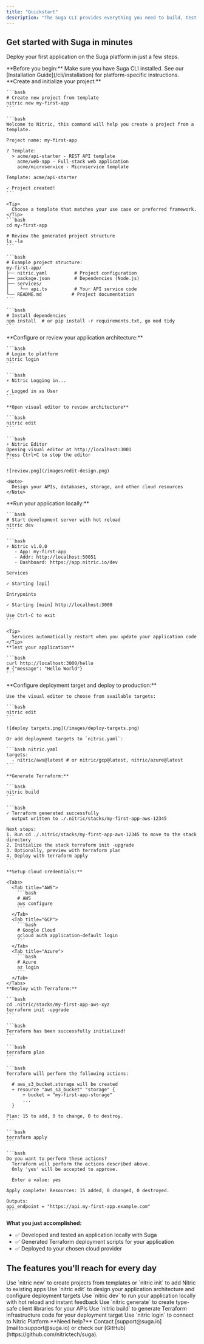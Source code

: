```yaml
---
title: "Quickstart"
description: "The Suga CLI provides everything you need to build, test, and deploy cloud-native applications with automatic infrastructure generation."
---
```


## Get started with Suga in minutes

Deploy your first application on the Suga platform in just a few steps.

<Note>
  **Before you begin:** Make sure you have Suga CLI installed. See our [Installation Guide](/cli/installation) for platform-specific instructions.
</Note>

<AccordionGroup>
  <Accordion title="Step 1: Setup" defaultOpen="false" icon="rocket">
    **Create and initialize your project:**

    ```bash
    # Create new project from template
    nitric new my-first-app
    ```

    ```bash
    Welcome to Nitric, this command will help you create a project from a template.
    
    Project name: my-first-app
    
    ? Template: 
      > acme/api-starter - REST API template
        acme/web-app - Full-stack web application
        acme/microservice - Microservice template
    
    Template: acme/api-starter
    
    ✓ Project created!
    ```

    <Tip>
      Choose a template that matches your use case or preferred framework.
    </Tip>
    ```bash
    cd my-first-app
    
    # Review the generated project structure
    ls -la
    ```

    ```bash
    # Example project structure:
    my-first-app/
    ├── nitric.yaml          # Project configuration
    ├── package.json         # Dependencies (Node.js)
    ├── services/
    │    └── api.ts          # Your API service code
    └── README.md           # Project documentation
    ```

    ```bash
    # Install dependencies
    npm install  # or pip install -r requirements.txt, go mod tidy
    ```
  </Accordion>
  <Accordion title="Step 2: Design" icon="pen-to-square">
    **Configure or review your application architecture:**

    ```bash
    # Login to platform
    nitric login
    ```

    ```bash
    ⚡ Nitric Logging in...
    
    ✓ Logged in as User
    ```

    **Open visual editor to review architecture**

    ```bash
    nitric edit
    ```

    ```bash
    ⚡ Nitric Editor
    Opening visual editor at http://localhost:3001
    Press Ctrl+C to stop the editor
    ```

    ![review.png](/images/edit-design.png)

    <Note>
      Design your APIs, databases, storage, and other cloud resources
    </Note>
  </Accordion>
  <Accordion title="Step 3: Develop" icon="code">
    **Run your application locally:**

    ```bash
    # Start development server with hot reload
    nitric dev
    ```

    ```bash
    ⚡ Nitric v1.0.0
       - App: my-first-app
       - Addr: http://localhost:50051
       - Dashboard: https://app.nitric.io/dev
    
    Services
    
    ✓ Starting [api]
    
    Entrypoints
    
    ✓ Starting [main] http://localhost:3000
    
    Use Ctrl-C to exit
    ```

    <Tip>
      Services automatically restart when you update your application code
    </Tip>
    **Test your application**

    ```bash
    curl http://localhost:3000/hello
    # {"message": "Hello World"}
    ```
  </Accordion>
  <Accordion title="Step 4: Deploy" icon="cloud">
    **Configure deployment target and deploy to production:**

    Use the visual editor to choose from available targets:

    ```bash
    nitric edit
    ```

    ![deploy targets.png](/images/deploy-targets.png)

    Or add deployment targets to `nitric.yaml`:

    ```bash nitric.yaml
    targets:
      - nitric/aws@latest # or nitric/gcp@latest, nitric/azure@latest
    ```

    **Generate Terraform:**

    ```bash
    nitric build
    ```

    ```bash
    ✓ Terraform generated successfully
      output written to ./.nitric/stacks/my-first-app-aws-12345
    
    Next steps:
    1. Run cd ./.nitric/stacks/my-first-app-aws-12345 to move to the stack directory
    2. Initialize the stack terraform init -upgrade
    3. Optionally, preview with terraform plan
    4. Deploy with terraform apply
    ```

    **Setup cloud credentials:**

    <Tabs>
      <Tab title="AWS">
        ```bash
        # AWS
        aws configure
        ```
      </Tab>
      <Tab title="GCP">
        ```bash
        # Google Cloud
        gcloud auth application-default login
        ```
      </Tab>
      <Tab title="Azure">
        ```bash
        # Azure
        az login
        ```
      </Tab>
    </Tabs>
    **Deploy with Terraform:**

    ```bash
    cd .nitric/stacks/my-first-app-aws-xyz
    terraform init -upgrade
    ```

    ```bash
    Terraform has been successfully initialized!
    ```

    ```bash
    terraform plan
    ```

    ```bash
    Terraform will perform the following actions:
    
      # aws_s3_bucket.storage will be created
      + resource "aws_s3_bucket" "storage" {
          + bucket = "my-first-app-storage"
          ...
      }
    
    Plan: 15 to add, 0 to change, 0 to destroy.
    ```

    ```bash
    terraform apply
    ```

    ```bash
    Do you want to perform these actions?
      Terraform will perform the actions described above.
      Only 'yes' will be accepted to approve.
    
      Enter a value: yes
    
    Apply complete! Resources: 15 added, 0 changed, 0 destroyed.
    
    Outputs:
    api_endpoint = "https://api.my-first-app.example.com"
    ```
  </Accordion>
</AccordionGroup>

**What you just accomplished:**

- ✅ Developed and tested an application locally with Suga
- ✅ Generated Terraform deployment scripts for your application
- ✅ Deployed to your chosen cloud provider

## The features you'll reach for every day

<CardGroup cols={2}>
  <Card title="Create Projects" icon="folder" href="/cli/new.mdx">
    Use `nitric new` to create projects from templates or `nitric init` to add Nitric to existing apps
  </Card>
  <Card title="Visual Editor" icon="pen-to-square" href="/cli/edit.mdx">
    Use `nitric edit` to design your application architecture and configure deployment targets
  </Card>
  <Card title="Local Development" icon="play" href="/cli/dev.mdx">
    Use `nitric dev` to run your application locally with hot reload and instant feedback
  </Card>
  <Card title="Generate Clients" icon="code" href="/cli/generate.mdx">
    Use `nitric generate` to create type-safe client libraries for your APIs
  </Card>
  <Card title="Build Terraform" icon="hammer" href="/cli/build.mdx">
    Use `nitric build` to generate Terraform infrastructure code for your deployment target
  </Card>
  <Card title="Team Authentication" icon="key" href="/cli/login.mdx">
    Use `nitric login` to connect to Nitric Platform
  </Card>
</CardGroup>

<Note>
  **Need help?** Contact [support@suga.io](mailto:support@suga.io) or check our [GitHub](https://github.com/nitrictech/suga).
</Note>